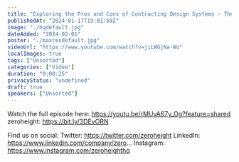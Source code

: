 ```yaml
---
title: "Exploring the Pros and Cons of Contracting Design Systems - The Ultimate Guide!"
publishedAt: "2024-01-17T15:01:59Z"
image: "./hqdefault.jpg"
dateAdded: "2024-02-01"
poster: "./maxresdefault.jpg"
videoUrl: "https://www.youtube.com/watch?v=jiLWGjNa-Wo"
localImages: true
tags: ["Unsorted"]
categories: ["Video"]
duration: "0:00:25"
privacyStatus: "undefined"
draft: true
speakers: ["Unsorted"]
---
```

Watch the full episode here: https://youtu.be/rMUvA67y_Og?feature=shared
zeroheight: https://bit.ly/3DEvORN

Find us on social:
Twitter: https://twitter.com/zeroheight
LinkedIn: https://www.linkedin.com/company/zero...
Instagram: https://www.instagram.com/zeroheighthq
